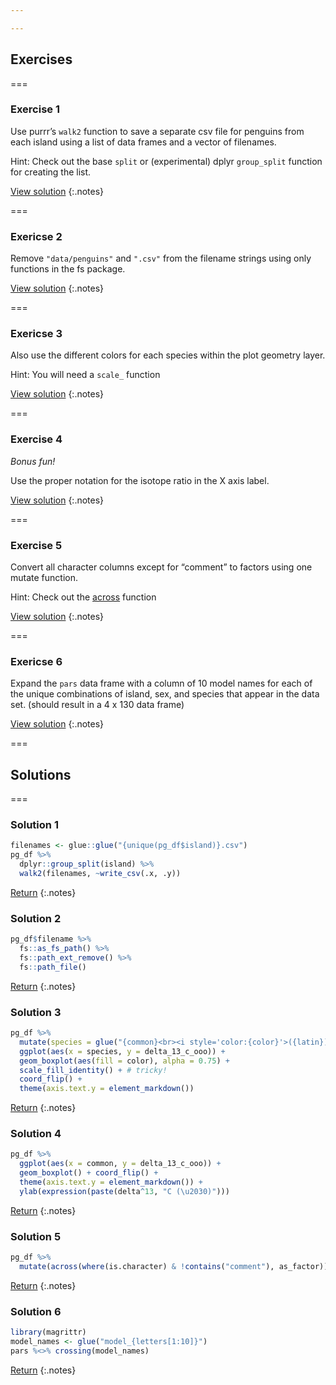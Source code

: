 ```yaml
---

---
```


## Exercises

===

### Exercise 1

Use purrr's `walk2` function to save a separate csv file for penguins from each island using a list of data frames and a vector of filenames. 

Hint: Check out the base `split` or (experimental) dplyr `group_split` function for creating the list. 

[View solution](#solution-1)
{:.notes}

===

### Exericse 2

Remove `"data/penguins"` and  `".csv"` from the filename strings using only functions in the fs package.

[View solution](#solution-2)
{:.notes}

===

### Exericse 3

Also use the different colors for each species within the plot geometry layer. 

Hint: You will need a `scale_` function

[View solution](#solution-3)
{:.notes}

=== 

### Exercise 4

*Bonus fun!* 

Use the proper notation for the isotope ratio in the X axis label. 

[View solution](#solution-4)
{:.notes}

===

### Exercise 5

Convert all character columns except for "comment" to factors using one mutate function. 

Hint: Check out the [across](https://dplyr.tidyverse.org/articles/programming.html) function

[View solution](#solution-5)
{:.notes}

===

### Exericse 6

Expand the `pars` data frame with a column of 10 model names for each of the unique combinations of island, sex, and species that appear in the data set. (should result in a 4 x 130 data frame)

[View solution](#solution-6)
{:.notes}

===

## Solutions

===

### Solution 1

```r
filenames <- glue::glue("{unique(pg_df$island)}.csv")
pg_df %>% 
  dplyr::group_split(island) %>% 
  walk2(filenames, ~write_csv(.x, .y))
```

[Return](#exercise-1)
{:.notes}

### Solution 2

```r
pg_df$filename %>% 
  fs::as_fs_path() %>%
  fs::path_ext_remove() %>%
  fs::path_file()
```

[Return](#exercise-2)
{:.notes}

### Solution 3

```r
pg_df %>%
  mutate(species = glue("{common}<br><i style='color:{color}'>({latin})</i>")) %>%
  ggplot(aes(x = species, y = delta_13_c_ooo)) +
  geom_boxplot(aes(fill = color), alpha = 0.75) + 
  scale_fill_identity() + # tricky! 
  coord_flip() +
  theme(axis.text.y = element_markdown())
```

[Return](#exercise-3)
{:.notes}

### Solution 4

```r
pg_df %>% 
  ggplot(aes(x = common, y = delta_13_c_ooo)) +
  geom_boxplot() + coord_flip() +
  theme(axis.text.y = element_markdown()) +
  ylab(expression(paste(delta^13, "C (\u2030)")))
```

[Return](#exercise-4)
{:.notes}

### Solution 5

```r
pg_df %>% 
  mutate(across(where(is.character) & !contains("comment"), as_factor))
```

[Return](#exercise-4)
{:.notes}

### Solution 6

```r
library(magrittr)
model_names <- glue("model_{letters[1:10]}")
pars %<>% crossing(model_names)
```

[Return](#exercise-6)
{:.notes}